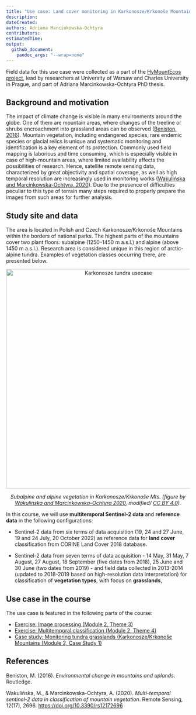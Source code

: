 ```yaml
---
title: "Use case: Land cover monitoring in Karkonosze/Krkonoše Mountains (Poland/Czechia)"
description:
dateCreated:
authors: Adriana Marcinkowska-Ochtyra
contributors: 
estimatedTime:
output: 
  github_document:
    pandoc_args: "--wrap=none"
---
```


Field data for this use case were collected as a part of the [HyMountEcos project](https://catalogue.ceda.ac.uk/uuid/998847cad2a54c71ab2a39c0d0735ae0), lead by researchers at University of Warsaw and Charles University in Prague, and part of Adriana Marcinkowska-Ochtyra PhD thesis.

## Background and motivation

The impact of climate change is visible in many environments around the globe. One of them are mountain areas, where changes of the treeline or shrubs encroachment into grassland areas can be observed ([Beniston, 2016](#references)). Mountain vegetation, including endangered species, rare endemic species or glacial relics is unique and systematic monitoring and identification is a key element of its protection. Commonly used field mapping is laborious and time consuming, which is especially visible in case of high-mountain areas, where limited availability affects the possibilities of research. Hence, satellite remote sensing data, characterized by great objectivity and spatial coverage, as well as high temporal resolution are increasingly used in monitoring works ([Wakulińska and Marcinkowska-Ochtyra, 2020](#references)). Due to the presence of difficulties peculiar to this type of terrain many steps required to properly prepare the images from such areas for further analysis.

## Study site and data
The area is located in Polish and Czech Karkonosze/Krkonoše Mountains within the borders of national parks. The highest parts of the mountains cover two plant floors: subalpine (1250–1450 m a.s.l.) and alpine (above 1450 m a.s.l.). Research area is considered unique in this region of arctic-alpine tundra. Examples of vegetation classes occurring there, are presented below.

<center>
<img src="media/usecase_tundra_karkonosze.png" title="Subalpine and alpine vegetation." alt="Karkonosze tundra usecase" width="600"/>

<i>Subalpine and alpine vegetation in Karkonosze/Krkonoše Mts. (figure by [Wakulińska and Marcinkowska-Ochtyra 2020](https://doi.org/10.3390/rs12172696), modified/ [CC BY 4.0](https://creativecommons.org/licenses/by/4.0/)).</i>
</center>


In this course, we will use **multitemporal Sentinel-2 data** and **reference data** in the following configurations:

* Sentinel-2 data from six terms of data acquisition (19, 24 and 27 June, 19 and 24 July, 20 October 2022) as reference data for **land cover** classification from CORINE Land Cover 2018 database.

* Sentinel-2 data from seven terms of data acquisition - 14 May, 31 May, 7 August, 27 August, 18 September (five dates from 2018), 25 June and 30 June (two dates from 2019) - and field data collected in 2013-2014 (updated to 2018-2019 based on high-resolution data interpretation) for classification of **vegetation types**, with focus on **grasslands**, 


## Use case in the course

The use case is featured in the following parts of the course:

* [Exercise: Image processing (Module 2, Theme 3)](../module2/03_image_processing/03_image_processing_exercise.md)
* [Exercise: Multitemporal classification (Module 2, Theme 4)](../module2/04_multitemporal_classification/04_multitemporal_classification_exercise.md)
* [Case study: Monitoring tundra grasslands (Karkonosze/Krkonoše Mountains (Module 2, Case Study 1)](../module2/06_cs_tundra_grasslands/06_cs_tundra_grasslands.md)

## References

Beniston, M. (2016). *Environmental change in mountains and uplands*. Routledge.

Wakulińska, M., & Marcinkowska-Ochtyra, A. (2020). *Multi-temporal sentinel-2 data in classification of mountain vegetation*. Remote Sensing, 12(17), 2696. [https://doi.org/10.3390/rs12172696](https://doi.org/10.3390/rs12172696)

